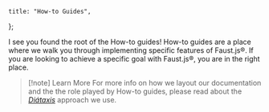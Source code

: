 	title: "How-to Guides",
};

I see you found the root of the How-to guides! How-to guides are a place where we walk you through implementing specific features of Faust.js®. If you are looking to achieve a specific goal with Faust.js®, you are in the right place.

> [!note] Learn More
> For more info on how we layout our documentation and the the role played by How-to guides, please read about the [_Diátaxis_](https://diataxis.fr/how-to-guides/) approach we use.
